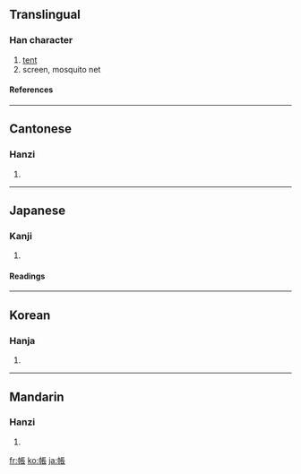{{see|帐|賬}}

==Translingual==
===Han character===
{{Han char|rn=50|rad=巾|as=08|sn=11|four=4123<sub>2</sub>|canj=中月尸一女 (LBSMV)}}
# [[tent]]
# screen, mosquito net
====References====
{{Han ref|kx=0332.200|dkj=08939|dj=0638.190|hdz=10742.080|uh=5E33|ud=24115|bh=B162|bd=45410}}
----
==Cantonese==
===Hanzi===
{{yue-hanzi|jyut=|y=jeung3}}
# {{defn|Cantonese}}
----
==Japanese==
===Kanji===
{{ja-kanji|grade=3|rs=巾08}}
# {{defn|Japanese}} 
====Readings====
{{ja-readings|on=[[ちょう]] (chō)|kun=[[とばり]] (tobari), [[はり]] (hari)}}
----
==Korean==
===Hanja===
{{ko-hanja|hangeul=장|rv=jang|mr=chang}}
# {{defn|Korean}}
----
==Mandarin==
===Hanzi===
{{cmn-hanzi|sim=帐|pin=[[zhàng]] ([[zhang4]])|wg=chang<sup>4</sup>}}
# {{defn|Mandarin}}

[[fr:帳]]
[[ko:帳]]
[[ja:帳]]